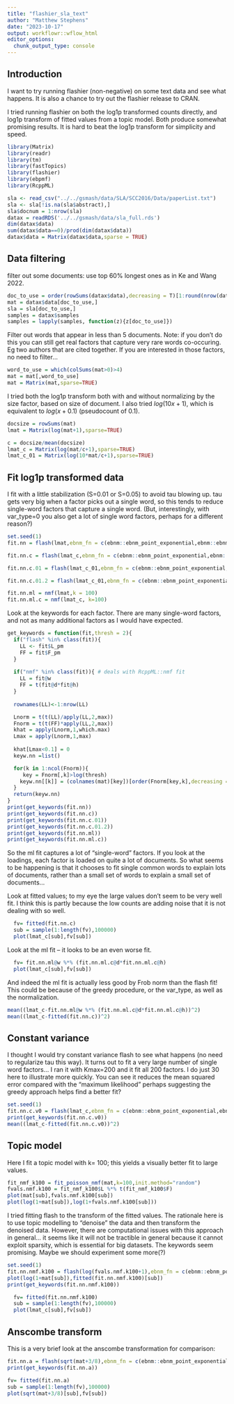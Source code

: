 ```yaml
---
title: "flashier_sla_text"
author: "Matthew Stephens"
date: "2023-10-17"
output: workflowr::wflow_html
editor_options:
  chunk_output_type: console
---
```


## Introduction

I want to try running flashier (non-negative) on some text data and see what happens. It is also a chance to try out the flashier release to CRAN.

I tried running flashier on both the log1p transformed counts directly, and log1p transform of fitted
values from a topic model. Both produce somewhat promising results. It is hard to beat the log1p transform for simplicity and speed. 

```r
library(Matrix)
library(readr)
library(tm)
library(fastTopics)
library(flashier)
library(ebpmf)
library(RcppML)

sla <- read_csv("../../gsmash/data/SLA/SCC2016/Data/paperList.txt")
sla <- sla[!is.na(sla$abstract),]
sla$docnum = 1:nrow(sla)
datax = readRDS('../../gsmash/data/sla_full.rds')
dim(datax$data)
sum(datax$data==0)/prod(dim(datax$data))
datax$data = Matrix(datax$data,sparse = TRUE)
```

## Data filtering

filter out some documents: use top 60% longest ones as in Ke and Wang 2022.

```r
doc_to_use = order(rowSums(datax$data),decreasing = T)[1:round(nrow(datax$data)*0.6)]
mat = datax$data[doc_to_use,]
sla = sla[doc_to_use,]
samples = datax$samples
samples = lapply(samples, function(z){z[doc_to_use]})
```

Filter out words that appear in less than 5 documents. 
Note: if you don't do this you can still get real factors that capture
very rare words co-occuring. Eg two authors that are cited together.
If you are interested in those factors, no need to filter...
```r
word_to_use = which(colSums(mat>0)>4)
mat = mat[,word_to_use]
mat = Matrix(mat,sparse=TRUE)
```

I tried both the log1p transform both with and without normalizing
by the size factor, based on size of document. I also tried $log(10x+1)$,
which is equivalent to $log(x+0.1)$ (pseudocount of 0.1).
```r
docsize = rowSums(mat)
lmat = Matrix(log(mat+1),sparse=TRUE)

c = docsize/mean(docsize)
lmat_c = Matrix(log(mat/c+1),sparse=TRUE)
lmat_c_01 = Matrix(log(10*mat/c+1),sparse=TRUE)
```



## Fit log1p transformed data

I fit with a little stabilization (S=0.01 or S=0.05) to avoid tau blowing up. tau gets very big when a factor picks out a single word, so this tends to reduce single-word factors that capture a single word. (But, interestingly, with var_type=0 you also get a lot of single word factors, perhaps for a different reason?)
```r
set.seed(1)
fit.nn = flash(lmat,ebnm_fn = c(ebnm::ebnm_point_exponential,ebnm::ebnm_point_exponential),var_type=2,greedy_Kmax = 200, S=0.01)

fit.nn.c = flash(lmat_c,ebnm_fn = c(ebnm::ebnm_point_exponential,ebnm::ebnm_point_exponential),var_type=2,greedy_Kmax = 200, S=0.01)

fit.nn.c.01 = flash(lmat_c_01,ebnm_fn = c(ebnm::ebnm_point_exponential,ebnm::ebnm_point_exponential),var_type=2,greedy_Kmax = 200, S=0.01)

fit.nn.c.01.2 = flash(lmat_c_01,ebnm_fn = c(ebnm::ebnm_point_exponential,ebnm::ebnm_point_exponential),var_type=2,greedy_Kmax = 200, S=0.05)

fit.nn.ml = nmf(lmat,k = 100)
fit.nn.ml.c = nmf(lmat_c, k=100)
```

Look at the keywords for each factor. There are many single-word factors, and not as many 
additional factors as I would have expected.
```r
get_keywords = function(fit,thresh = 2){
  if("flash" %in% class(fit)){
    LL <- fit$L_pm
    FF = fit$F_pm
  }
  
  if("nmf" %in% class(fit)){ # deals with RcppML::nmf fit
    LL = fit@w
    FF = t(fit@d*fit@h) 
  }
  
  rownames(LL)<-1:nrow(LL)

  Lnorm = t(t(LL)/apply(LL,2,max))
  Fnorm = t(t(FF)*apply(LL,2,max))
  khat = apply(Lnorm,1,which.max)
  Lmax = apply(Lnorm,1,max)
  
  khat[Lmax<0.1] = 0
  keyw.nn =list()

  for(k in 1:ncol(Fnorm)){
     key = Fnorm[,k]>log(thresh)
    keyw.nn[[k]] = (colnames(mat)[key])[order(Fnorm[key,k],decreasing = T)]
  }
  return(keyw.nn)
}
print(get_keywords(fit.nn))
print(get_keywords(fit.nn.c))
print(get_keywords(fit.nn.c.01))
print(get_keywords(fit.nn.c.01.2))
print(get_keywords(fit.nn.ml))
print(get_keywords(fit.nn.ml.c))
```

So the ml fit captures a lot of "single-word" factors. If you look at the loadings, each factor is loaded on quite a lot of documents. So what seems to be happening is that it chooses to fit single common words to explain lots of documents, rather than a small set of words to explain a small set of documents...

Look at fitted values; to my eye the large values don't seem to be very well fit. I think this is partly because the low counts are adding noise that it is not dealing with so well.
```r
  fv= fitted(fit.nn.c)
  sub = sample(1:length(fv),100000)
  plot(lmat_c[sub],fv[sub])
```

Look at the ml fit -- it looks to be an even worse fit.
```r
  fv= fit.nn.ml@w %*% (fit.nn.ml.c@d*fit.nn.ml.c@h)
  plot(lmat_c[sub],fv[sub])
```

And indeed the ml fit is actually less good by Frob norm than the flash fit! This could be because of the greedy procedure, or the var_type, as well as the normalization.
```r
mean((lmat_c-fit.nn.ml@w %*% (fit.nn.ml.c@d*fit.nn.ml.c@h))^2)
mean((lmat_c-fitted(fit.nn.c))^2)
```

## Constant variance

I thought I would try constant variance flash to see what happens (no need to regularize tau this way). It turns out to fit a very large number of single word factors... I ran it with Kmax=200 and it fit all 200 factors. I do just 30 here to illustrate more quickly. You can see it reduces the mean squared error compared with the "maximum likelihood" perhaps suggesting the greedy approach helps find a better fit?
```r
set.seed(1)
fit.nn.c.v0 = flash(lmat_c,ebnm_fn = c(ebnm::ebnm_point_exponential,ebnm::ebnm_point_exponential),var_type=0,greedy_Kmax = 30)
print(get_keywords(fit.nn.c.v0))
mean((lmat_c-fitted(fit.nn.c.v0))^2)
```


## Topic model


Here I fit a topic model with k= 100; this yields a visually better fit to large values.
```r
fit_nmf_k100 = fit_poisson_nmf(mat,k=100,init.method="random")
fvals.nmf.k100 = fit_nmf_k100$L %*% t(fit_nmf_k100$F)
plot(mat[sub],fvals.nmf.k100[sub])
plot(log(1+mat[sub]),log(1+fvals.nmf.k100[sub]))
```

I tried fitting flash to the transform of the fitted values. The rationale here is to use topic modelling to "denoise" the data and then 
transform the denoised data. However, there are computational issues with this approach in general... it seems like it will not be tractible in general because it cannot exploit sparsity, which is essential for big datasets. The keywords seem promising. 
Maybe we should experiment some more(?)
```r
set.seed(1)
fit.nn.nmf.k100 = flash(log(fvals.nmf.k100+1),ebnm_fn = c(ebnm::ebnm_point_exponential,ebnm::ebnm_point_exponential),var_type=2,greedy_Kmax = 200,S=0.01)
plot(log(1+mat[sub]),fitted(fit.nn.nmf.k100)[sub])
print(get_keywords(fit.nn.nmf.k100))
```


```r
  fv= fitted(fit.nn.nmf.k100)
  sub = sample(1:length(fv),100000)
  plot(lmat_c[sub],fv[sub])
```



## Anscombe transform

This is a very brief look at the anscombe transformation for comparison:
```r
fit.nn.a = flash(sqrt(mat+3/8),ebnm_fn = c(ebnm::ebnm_point_exponential,ebnm::ebnm_point_exponential),var_type=2,greedy_Kmax = 200, S=0.01)
print(get_keywords(fit.nn.a))
```

```r
fv= fitted(fit.nn.a)
sub = sample(1:length(fv),100000)
plot(sqrt(mat+3/8)[sub],fv[sub])
```



